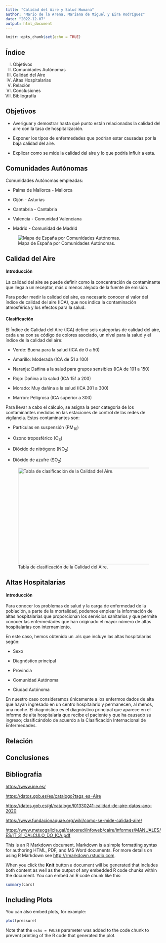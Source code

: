 ```yaml
---
title: "Calidad del Aire y Salud Humana"
author: "Mario de la Arena, Mariana de Miguel y Eira Rodríguez"
date: "2022-12-07"
output: html_document
---
```


```r
knitr::opts_chunk$set(echo = TRUE)
```

## Índice

I.  Objetivos
II. Comunidades Autónomas
III. Calidad del Aire
IV. Altas Hospitalarias
V.  Relación
VI. Conclusiones
VII. Bibliografía

## Objetivos

-   Averiguar y demostrar hasta qué punto están relacionadas la calidad del aire con la tasa de hospitalización.

-   Exponer los tipos de enfermedades que podrían estar causadas por la baja calidad del aire.

-   Explicar como se mide la calidad del aire y lo que podría influir a esta.

## Comunidades Autónomas

Comunidades Autónomas empleadas:

-   Palma de Mallorca - Mallorca

-   Gijón - Asturias

-   Cantabria - Cantabria

-   Valencia - Comunidad Valenciana

-   Madrid - Comunidad de Madrid

![Mapa de España por Comunidades Autónomas.](INPUT/IMAGENES/mapa-espana.jpg)

## Calidad del Aire

#### Introducción

La calidad del aire se puede definir como la concentración de contaminante que llega a un receptor, más o menos alejado de la fuente de emisión.

Para poder medir la calidad del aire, es necesario conocer el valor del índice de calidad del aire (ICA), que nos indica la contaminación atmosférica y los efectos para la salud.

#### Clasificación

El Índice de Calidad del Aire (ICA) define seis categorías de calidad del aire, cada una con su código de colores asociado, un nivel para la salud y el índice de la calidad del aire:

-   Verde: Buena para la salud (ICA de 0 a 50)

-   Amarillo: Moderada (ICA de 51 a 100)

-   Naranja: Dañina a la salud para grupos sensibles (ICA de 101 a 150)

-   Rojo: Dañina a la salud (ICA 151 a 200)

-   Morado: Muy dañina a la salud (ICA 201 a 300)

-   Marrón: Peligrosa (ICA superior a 300)

Para llevar a cabo el cálculo, se asigna la peor categoría de los contaminantes medidos en las estaciones de control de las redes de vigilancia. Estos contaminantes son:

-   Partículas en suspensión (PM~10~)

-   Ozono troposférico (O~3~)

-   Dióxido de nitrógeno (NO~2~)

-   Dióxido de azufre (SO~2~)

![Tabla de clasificación de la Calidad del Aire.](INPUT/IMAGENES/ICA.png){width="457" height="312"}

## Altas Hospitalarias

#### Introducción

Para conocer los problemas de salud y la carga de enfermedad de la población, a parte de la mortalidad, podemos emplear la información de altas hospitalarias que proporcionan los servicios sanitarios y que permite conocer las enfermedades que han originado el mayor número de altas hospitalarias con internamiento.

En este caso, hemos obtenido un .xls que incluye las altas hospitalarias según:

-   Sexo

-   Diagnóstico principal

-   Provincia

-   Comunidad Autónoma

-   Ciudad Autónoma

En nuestro caso consideramos únicamente a los enfermos dados de alta que hayan ingresado en un centro hospitalario y permanecen, al menos, una noche. El diagnóstico es el diagnóstico principal que aparece en el informe de alta hospitalaria que recibe el paciente y que ha causado su ingreso; clasificándolo de acuerdo a la Clasificación Internacional de Enfermedades.

## Relación

## Conclusiones

## Bibliografía

<https://www.ine.es/>

<https://datos.gob.es/es/catalogo?tags_es=Aire>

<https://datos.gob.es/gl/catalogo/l01330241-calidad-de-aire-datos-ano-2020>

<https://www.fundacionaquae.org/wiki/como-se-mide-calidad-aire/>

<https://www.meteogalicia.gal/datosred/infoweb/caire/informes/MANUALES/ES/IT_31_CALCULO_DO_ICA.pdf>

This is an R Markdown document. Markdown is a simple formatting syntax for authoring HTML, PDF, and MS Word documents. For more details on using R Markdown see <http://rmarkdown.rstudio.com>.

When you click the **Knit** button a document will be generated that includes both content as well as the output of any embedded R code chunks within the document. You can embed an R code chunk like this:

```r
summary(cars)
```

## Including Plots

You can also embed plots, for example:

```r
plot(pressure)
```

Note that the `echo = FALSE` parameter was added to the code chunk to prevent printing of the R code that generated the plot.
